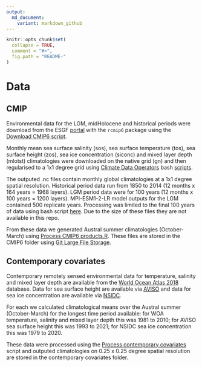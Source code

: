 ```yaml
---
output:
  md_document:
    variant: markdown_github
---
```


<!-- README.md is generated from README.Rmd. Please edit that file -->

```r
knitr::opts_chunk$set(
  collapse = TRUE,
  comment = "#>",
  fig.path = "README-"
)
```

# Data

## CMIP

Environmental data for the LGM, midHolocene and historical periods were download from the ESGF [portal](https://esgf-node.llnl.gov/search/cmip6/) with the `rcmip6` package using the [Download CMIP6 script](scripts/Download CMIP6 script.R).

Monthly mean sea surface salinity (sos), sea surface temperature (tos), sea surface height (zos), sea ice concentration (siconc) and mixed layer depth (mlotst) climatologies were downloaded on the native grid (gn) and then regularised to a 1x1 degree grid using [Climate Data Operators](https://code.mpimet.mpg.de/projects/cdo) bash [scripts](scripts/).

The outputed .nc files contain monthly global climatologies at a 1x1 degree spatial resolution. Historical period data run from 1850 to 2014 (12 months x 164 years = 1968 layers). LGM period data were for 100 years (12 months x 100 years = 1200 layers). MPI-ESM1-2-LR model outputs for the LGM contained 500 replicate years. Processing was limited to the final 100 years of data using bash script [here](/scripts/bash%20trim%20MPI.sh). Due to the size of these files they are not available in this repo.

From these data we generated Austral summer climatologies (October-March) using [Process CMIP6 products.R](scripts/Process CMIP6 products.R). These files are stored in the CMIP6 folder using [Git Large File Storage](https://git-lfs.com). 

## Contemporary covariates

Contemporary remotely sensed environmental data for temperature, salinity and mixed layer depth are available from the [World Ocean Atlas 2018](https://www.ncei.noaa.gov/access/world-ocean-atlas-2018/) database. Data for sea surface height are available via [AVISO](https://www.aviso.altimetry.fr/index.php?id=1526) and data for sea ice concentration are available via [NSIDC](https://nsidc.org/data/g02135/versions/3).

For each we calculated climatological means over the Austral summer (October-March) for the longest time period available: for WOA temperature, salinity and mixed layer depth this was 1981 to 2010; for AVISO sea surface height this was 1993 to 2021; for NSIDC sea ice concentration this was 1979 to 2020.

These data were processed using the [Process contemporary covariates](/scripts/Process contemporary covariates.R) script and outputed climatologies on 0.25 x 0.25 degree spatial resolution are stored in the contemporary covariates folder.

